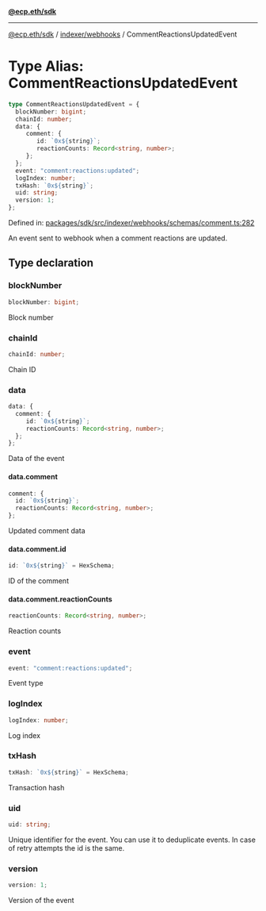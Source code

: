 [**@ecp.eth/sdk**](../../../index.mdx)

***

[@ecp.eth/sdk](/sdk-reference/index.mdx) / [indexer/webhooks](/sdk-reference/indexer/webhooks/index.mdx) / CommentReactionsUpdatedEvent

# Type Alias: CommentReactionsUpdatedEvent

```ts
type CommentReactionsUpdatedEvent = {
  blockNumber: bigint;
  chainId: number;
  data: {
     comment: {
        id: `0x${string}`;
        reactionCounts: Record<string, number>;
     };
  };
  event: "comment:reactions:updated";
  logIndex: number;
  txHash: `0x${string}`;
  uid: string;
  version: 1;
};
```

Defined in: [packages/sdk/src/indexer/webhooks/schemas/comment.ts:282](https://github.com/ecp-eth/comments-monorepo/blob/main/packages/sdk/src/indexer/webhooks/schemas/comment.ts#L282)

An event sent to webhook when a comment reactions are updated.

## Type declaration

### blockNumber

```ts
blockNumber: bigint;
```

Block number

### chainId

```ts
chainId: number;
```

Chain ID

### data

```ts
data: {
  comment: {
     id: `0x${string}`;
     reactionCounts: Record<string, number>;
  };
};
```

Data of the event

#### data.comment

```ts
comment: {
  id: `0x${string}`;
  reactionCounts: Record<string, number>;
};
```

Updated comment data

#### data.comment.id

```ts
id: `0x${string}` = HexSchema;
```

ID of the comment

#### data.comment.reactionCounts

```ts
reactionCounts: Record<string, number>;
```

Reaction counts

### event

```ts
event: "comment:reactions:updated";
```

Event type

### logIndex

```ts
logIndex: number;
```

Log index

### txHash

```ts
txHash: `0x${string}` = HexSchema;
```

Transaction hash

### uid

```ts
uid: string;
```

Unique identifier for the event. You can use it to deduplicate events.
In case of retry attempts the id is the same.

### version

```ts
version: 1;
```

Version of the event
